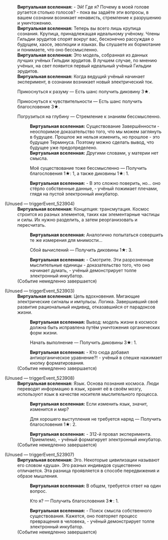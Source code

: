 {{Диалог Начало}}
:'''Виртуальная вселенная:''' - Эй! Где я? Почему в моей голове ругается столько голосов? - пока вы задаёте эти вопросы, в вашем сознании возникает ненависть, стремление к разрушению и уничтожению.
:'''Виртуальная вселенная:''' Теперь вы всего лишь крупица сознания. Крупица, принадлежащая идеальному учёному. Члены Гильдии эрудитов спорят вокруг вас, бесконечно рассуждая о будущем, хаосе, эволюции и языках. Вы слушаете их бормотание и понимаете, что оно бессмысленно.
:'''Виртуальная вселенная:''' Это модель, собранная из данных лучших учёных Гильдии эрудитов. В лучшем случае, по мнению учёных, на свет появится первый идеальный учёный Гильдии эрудитов.
:'''Виртуальная вселенная:''' Когда ведущий учёный начинает эксперимент, в сознании возникает новый электрический ток.
:{{Диалог|Звезда}} Прикоснуться к разуму &mdash; Есть шанс получить диковину 3★.
:{{Диалог|Звезда}} Прикоснуться к чувствительности &mdash; Есть шанс получить благословение 3★.
:{{Диалог|Звезда}} Погрузиться на глубину &mdash; Стремление к знаниям бессмысленно.
::'''Виртуальная вселенная:''' Существование Завершённости - неоспоримое доказательство того, что мы можем заглянуть в будущее. Прошлое же нельзя изменить, но прошлое - это будущее Терминуса. Поэтому можно сделать вывод, что будущее уже предопределено.
::'''Виртуальная вселенная:''' Другими словами, у материи нет смысла.
::{{Диалог|Звезда}} Моё существование тоже бессмысленно &mdash; Получить благословения 1★: 1, а также диковины 1★: 1.
::'''Виртуальная вселенная:''' - В это сложно поверить, но... оно стёрло собственные данные, - учёный пожимает плечами, глядя на пустой электронный инкубатор.

;(Unused &mdash; triggerEvent_523904)
:'''Виртуальная вселенная:''' Концепция: трансмутация. Космос строится из разных элементов, таких как элементарные частицы и силы. Их нужно разделить, а затем реорганизовать и пересчитать.
::'''Виртуальная вселенная:''' Аналогично попытаться совершить те же измерения для мнимости...
::{{Диалог|Звезда}} Сбой вычислений &mdash; Получить диковины 1★: 3.
::'''Виртуальная вселенная:''' - Смотрите. Эти разрозненные мыслительные единицы - доказательство того, что оно начинает думать, - учёный демонстрирует толпе электронный инкубатор.
:;(Событие немедленно завершается)

;(Unused &mdash; triggerEvent_523903)
:'''Виртуальная вселенная:''' Цепь вдохновения. Мигающие электрические сигналы и импульсы. Логика. Завершивший своё развитие рациональный индивид, отказавшийся от парадоксов жизни.
::'''Виртуальная вселенная:''' Вывод: модель жизни в космосе должна быть исправлена путём уничтожения органических форм жизни.
::{{Диалог|Звезда}} Начать выполнение &mdash; Получить диковины 3★: 1.
::'''Виртуальная вселенная:''' - Кто сюда добавил антиорганическое уравнение?! - учёный в спешке нажимает кнопку форматирования.
:;(Событие немедленно завершается)

;(Unused &mdash; triggerEvent_523908)
:'''Виртуальная вселенная:''' Язык. Основа познания космоса. Люди переводят информацию в язык, хранят её в своём мозгу, используют язык в качестве носителя мыслительного процесса.
::'''Виртуальная вселенная:''' Если изменить язык, значит, изменится и мир?
::{{Диалог|Звезда}} Для хорошего выступления не требуется наряд &mdash; Получить благословения 1★: 2.
::'''Виртуальная вселенная:''' - 312-й провал эксперимента. Приемлемо, - учёный форматирует электронный инкубатор.
:;(Событие немедленно завершается)

;(Unused &mdash; triggerEvent_523907)
:'''Виртуальная вселенная:''' Эго. Некоторые цивилизации называют его словом «душа». Эго разных индивидов существенно отличается. Эта разница проявляется в способе передвижения и образе мышления.
::'''Виртуальная вселенная:''' В общем, требуется ответ на один вопрос.
::{{Диалог|Звезда}} Кто я? &mdash; Получить благословения 3★: 1.
::'''Виртуальная вселенная:''' - Поиск смысла собственного существования. Кажется, оно повторяет процесс превращения в человека, - учёный демонстрирует толпе электронный инкубатор.
:;(Событие немедленно завершается)
{{Диалог Конец}}